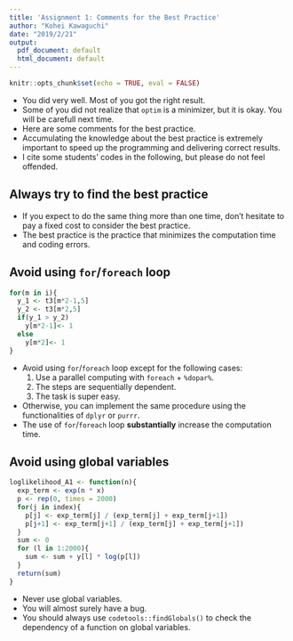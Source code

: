 ```yaml
---
title: 'Assignment 1: Comments for the Best Practice'
author: "Kohei Kawaguchi"
date: "2019/2/21"
output:
  pdf_document: default
  html_document: default
---
```


```r
knitr::opts_chunk$set(echo = TRUE, eval = FALSE)
```

- You did very well. Most of you got the right result. 
- Some of you did not realize that `optim` is a minimizer, but it is okay. You will be carefull next time.
- Here are some comments for the best practice.
- Accumulating the knowledge about the best practice is extremely important to speed up the programming and delivering correct results.
- I cite some students' codes in the following, but please do not feel offended. 

## Always try to find the best practice

- If you expect to do the same thing more than one time, don't hesitate to pay a fixed cost to consider the best practice.
- The best practice is the practice that minimizes the computation time and coding errors.

## Avoid using `for`/`foreach` loop

```r
for(m in i){
  y_1 <- t3[m*2-1,5]
  y_2 <- t3[m*2,5]
  if(y_1 > y_2)
    y[m*2-1]<- 1
  else
    y[m*2]<- 1
}
```

- Avoid using `for`/`foreach` loop except for the following cases:
    1. Use a parallel computing with `foreach` + `%dopar%`.
    1. The steps are sequentially dependent.
    1. The task is super easy.
- Otherwise, you can implement the same procedure using the functionalities of `dplyr` or `purrr`.
- The use of `for`/`foreach` loop __substantially__ increase the computation time.
    
## Avoid using global variables

```r
loglikelihood_A1 <- function(n){
  exp_term <- exp(n * x)
  p <- rep(0, times = 2000)
  for(j in index){
    p[j] <- exp_term[j] / (exp_term[j] + exp_term[j+1])
    p[j+1] <- exp_term[j+1] / (exp_term[j] + exp_term[j+1])
  }
  sum <- 0
  for (l in 1:2000){
    sum <- sum + y[l] * log(p[l])  
  }
  return(sum)
}
```

- Never use global variables.
- You will almost surely have a bug.
- You should always use `codetools::findGlobals()` to check the dependency of a function on global variables.

